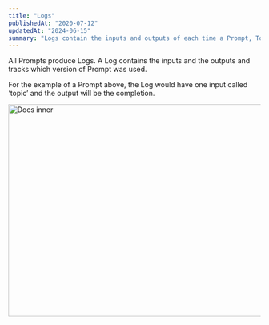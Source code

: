 ```yaml
---
title: "Logs"
publishedAt: "2020-07-12"
updatedAt: "2024-06-15"
summary: "Logs contain the inputs and outputs of each time a Prompt, Tool or Evaluator is called."
---
```


All Prompts produce Logs. A Log contains the inputs and the outputs and tracks which version of Prompt was used.

For the example of a Prompt above, the Log would have one input called ‘topic’ and the output will be the completion.

<Image
  src="/images/logs_trainkore.png"
  width="740"
  height="424"
  alt="Docs inner"
/>
